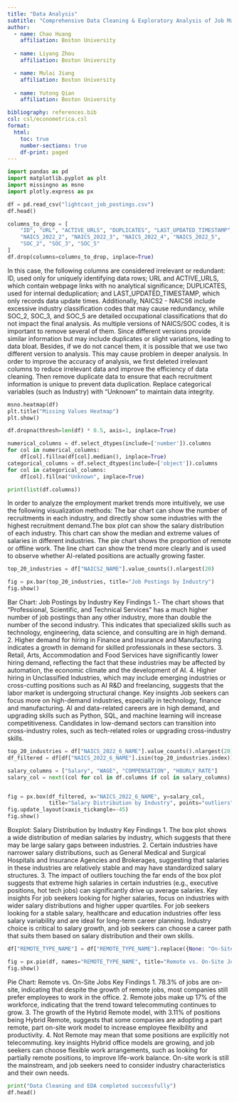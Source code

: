 ---
title: "Data Analysis"
subtitle: "Comprehensive Data Cleaning & Exploratory Analysis of Job Market Trends"
author:
  - name: Chao Huang
    affiliation: Boston University
      
  - name: Liyang Zhou
    affiliation: Boston University

  - name: Mulai Jiang
    affiliation: Boston University
  
  - name: Yutong Qian
    affiliation: Boston University

bibliography: references.bib
csl: csl/econometrica.csl
format: 
  html:
    toc: true
    number-sections: true
    df-print: paged
---


```{python}
import pandas as pd
import matplotlib.pyplot as plt
import missingno as msno
import plotly.express as px

df = pd.read_csv("lightcast_job_postings.csv")
df.head()
```

```{python}
columns_to_drop = [
    "ID", "URL", "ACTIVE_URLS", "DUPLICATES", "LAST_UPDATED_TIMESTAMP",
    "NAICS_2022_2", "NAICS_2022_3", "NAICS_2022_4", "NAICS_2022_5",
    "SOC_2", "SOC_3", "SOC_5"
]
df.drop(columns=columns_to_drop, inplace=True)
```
In this case, the following columns are considered irrelevant or redundant: ID, used only for uniquely identifying data rows; URL and ACTIVE_URLS, which contain webpage links with no analytical significance; DUPLICATES, used for internal deduplication; and LAST_UPDATED_TIMESTAMP, which only records data update times. Additionally, NAICS2 - NAICS6 include excessive industry classification codes that may cause redundancy, while SOC_2, SOC_3, and SOC_5 are detailed occupational classifications that do not impact the final analysis.
As multiple versions of NAICS/SOC codes, it is important to remove several of them. Since different versions provide similar information but may include duplicates or slight variations, leading to data bloat. Besides, if we do not cancel them, it is possible that we use two different version to analysis. This may cause problem in deeper analysis.
In order to improve the accuracy of analysis, we first deleted irrelevant columns to reduce irrelevant data and improve the efficiency of data cleaning.
Then remove duplicate data to ensure that each recruitment information is unique to prevent data duplication. Replace categorical variables (such as Industry) with "Unknown" to maintain data integrity.

```{python}
msno.heatmap(df)
plt.title("Missing Values Heatmap")
plt.show()

df.dropna(thresh=len(df) * 0.5, axis=1, inplace=True)

numerical_columns = df.select_dtypes(include=['number']).columns
for col in numerical_columns:
    df[col].fillna(df[col].median(), inplace=True)
categorical_columns = df.select_dtypes(include=['object']).columns
for col in categorical_columns:
    df[col].fillna("Unknown", inplace=True)

print(list(df.columns))
```

In order to analyze the employment market trends more intuitively, we use the following visualization methods: The bar chart can show the number of recruitments in each industry, and directly show some industries with the highest recruitment demand.The box plot can show the salary distribution of each industry. This chart can show the median and extreme values ​​of salaries in different industries.
The pie chart shows the proportion of remote or offline work.
The line chart can show the trend more clearly and is used to observe whether AI-related positions are actually growing faster.

```{python}
top_20_industries = df["NAICS2_NAME"].value_counts().nlargest(20)

fig = px.bar(top_20_industries, title="Job Postings by Industry")
fig.show()
```
Bar Chart: Job Postings by Industry
Key Findings
	1.- The chart shows that “Professional, Scientific, and Technical Services” has a much higher number of job postings than any other industry, more than double the number of the second industry. This indicates that specialized skills such as technology, engineering, data science, and consulting are in high demand.
	2. Higher demand for hiring in Finance and Insurance and Manufacturing indicates a growth in demand for skilled professionals in these sectors.
	3. Retail, Arts, Accommodation and Food Services have significantly lower hiring demand, reflecting the fact that these industries may be affected by automation, the economic climate and the development of AI.
	4. Higher hiring in Unclassified Industries, which may include emerging industries or cross-cutting positions such as AI R&D and freelancing, suggests that the labor market is undergoing structural change.
Key insights
Job seekers can focus more on high-demand industries, especially in technology, finance and manufacturing.
AI and data-related careers are in high demand, and upgrading skills such as Python, SQL, and machine learning will increase competitiveness.
Candidates in low-demand sectors can transition into cross-industry roles, such as tech-related roles or upgrading cross-industry skills.

```{python}
top_20_industries = df["NAICS_2022_6_NAME"].value_counts().nlargest(20)
df_filtered = df[df["NAICS_2022_6_NAME"].isin(top_20_industries.index)]

salary_columns = ["Salary", "WAGE", "COMPENSATION", "HOURLY_RATE"]
salary_col = next((col for col in df.columns if col in salary_columns), None)


fig = px.box(df_filtered, x="NAICS_2022_6_NAME", y=salary_col, 
             title="Salary Distribution by Industry", points="outliers")
fig.update_layout(xaxis_tickangle=-45)
fig.show()
```
Boxplot: Salary Distribution by Industry
Key Findings
        1. The box plot shows a wide distribution of median salaries by industry, which suggests that there may be large salary gaps between industries.
        2. Certain industries have narrower salary distributions, such as General Medical and Surgical Hospitals and Insurance Agencies and Brokerages, suggesting that salaries in these industries are relatively stable and may have standardized salary structures.
        3. The impact of outliers touching the far ends of the box plot suggests that extreme high salaries in certain industries (e.g., executive positions, hot tech jobs) can significantly drive up average salaries.
Key insights
For job seekers looking for higher salaries, focus on industries with wider salary distributions and higher upper quartiles.
For job seekers looking for a stable salary, healthcare and education industries offer less salary variability and are ideal for long-term career planning.
Industry choice is critical to salary growth, and job seekers can choose a career path that suits them based on salary distribution and their own skills.

```{python}
df["REMOTE_TYPE_NAME"] = df["REMOTE_TYPE_NAME"].replace({None: "On-Site", "[None]": "On-Site"})

fig = px.pie(df, names="REMOTE_TYPE_NAME", title="Remote vs. On-Site Jobs")
fig.show()
```
Pie Chart: Remote vs. On-Site Jobs
Key Findings
	1. 78.3% of jobs are on-site, indicating that despite the growth of remote jobs, most companies still prefer employees to work in the office.
	2. Remote jobs make up 17% of the workforce, indicating that the trend toward telecommuting continues to grow.
         3. The growth of the Hybrid Remote model, with 3.11% of positions being Hybrid Remote, suggests that some companies are adopting a part remote, part on-site work model to increase employee flexibility and productivity.
	4. Not Remote may mean that some positions are explicitly not telecommuting.
key insights
Hybrid office models are growing, and job seekers can choose flexible work arrangements, such as looking for partially remote positions, to improve life-work balance.
On-site work is still the mainstream, and job seekers need to consider industry characteristics and their own needs.

```{python}
print("Data Cleaning and EDA completed successfully")
df.head()
```